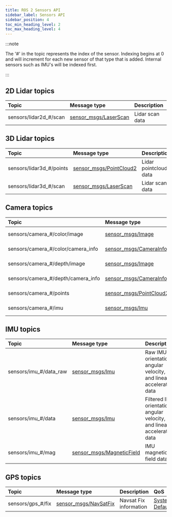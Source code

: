 ```yaml
---
title: ROS 2 Sensors API
sidebar_label: Sensors API
sidebar_position: 4
toc_min_heading_level: 2
toc_max_heading_level: 4
---
```


:::note

The '#' in the topic represents the index of the sensor. Indexing begins at 0 and will increment for
each new sensor of that type that is added. Internal sensors such as IMU's will be indexed first.

:::

## 2D Lidar topics

| Topic                   | Message type                                                                                                 | Description     | QoS                                           |
| :---------------------- | :----------------------------------------------------------------------------------------------------------- | :-------------- | :-------------------------------------------- |
| sensors/lidar2d\_#/scan | [sensor_msgs/LaserScan](https://github.com/ros2/common_interfaces/blob/humble/sensor_msgs/msg/LaserScan.msg) | Lidar scan data | [System Default](overview.mdx#system-default) |

## 3D Lidar topics

| Topic                     | Message type                                                                                                     | Description           | QoS                                           |
| :------------------------ | :--------------------------------------------------------------------------------------------------------------- | :-------------------- | :-------------------------------------------- |
| sensors/lidar3d\_#/points | [sensor_msgs/PointCloud2](https://github.com/ros2/common_interfaces/blob/humble/sensor_msgs/msg/PointCloud2.msg) | Lidar pointcloud data | [System Default](overview.mdx#system-default) |
| sensors/lidar3d\_#/scan   | [sensor_msgs/LaserScan](https://github.com/ros2/common_interfaces/blob/humble/sensor_msgs/msg/LaserScan.msg)     | Lidar scan data       | [System Default](overview.mdx#system-default) |

## Camera topics

| Topic                               | Message type                                                                                                     | Description     | QoS                                           |
| :---------------------------------- | :--------------------------------------------------------------------------------------------------------------- | :-------------- | :-------------------------------------------- |
| sensors/camera\_#/color/image       | [sensor_msgs/Image](https://github.com/ros2/common_interfaces/blob/humble/sensor_msgs/msg/Image.msg)             | Raw RGB image   | [System Default](overview.mdx#system-default) |
| sensors/camera\_#/color/camera_info | [sensor_msgs/CameraInfo](https://github.com/ros2/common_interfaces/blob/humble/sensor_msgs/msg/CameraInfo.msg)   | Camera Info     | [System Default](overview.mdx#system-default) |
| sensors/camera\_#/depth/image       | [sensor_msgs/Image](https://github.com/ros2/common_interfaces/blob/humble/sensor_msgs/msg/Image.msg)             | Raw depth image | [System Default](overview.mdx#system-default) |
| sensors/camera\_#/depth/camera_info | [sensor_msgs/CameraInfo](https://github.com/ros2/common_interfaces/blob/humble/sensor_msgs/msg/CameraInfo.msg)   | Camera Info     | [System Default](overview.mdx#system-default) |
| sensors/camera\_#/points            | [sensor_msgs/PointCloud2](https://github.com/ros2/common_interfaces/blob/humble/sensor_msgs/msg/PointCloud2.msg) | Pointcloud data | [System Default](overview.mdx#system-default) |
| sensors/camera\_#/imu               | [sensor_msgs/Imu](https://github.com/ros2/common_interfaces/blob/humble/sensor_msgs/msg/Imu.msg)                 | IMU data        | [System Default](overview.mdx#system-default) |

## IMU topics

| Topic                   | Message type                                                                                                         | Description                                                              | QoS                                           |
| :---------------------- | :------------------------------------------------------------------------------------------------------------------- | :----------------------------------------------------------------------- | :-------------------------------------------- |
| sensors/imu\_#/data_raw | [sensor_msgs/Imu](https://github.com/ros2/common_interfaces/blob/humble/sensor_msgs/msg/Imu.msg)                     | Raw IMU orientation, angular velocity, and linear acceleration data      | [Sensor Data](overview.mdx#sensor-data)       |
| sensors/imu\_#/data     | [sensor_msgs/Imu](https://github.com/ros2/common_interfaces/blob/humble/sensor_msgs/msg/Imu.msg)                     | Filtered IMU orientation, angular velocity, and linear acceleration data | [System Default](overview.mdx#system-default) |
| sensors/imu\_#/mag      | [sensor_msgs/MagneticField](https://github.com/ros2/common_interfaces/blob/humble/sensor_msgs/msg/MagneticField.msg) | IMU magnetic field data                                                  | [System Default](overview.mdx#system-default) |

## GPS topics

| Topic              | Message type                                                                                                 | Description            | QoS                                           |
| :----------------- | :----------------------------------------------------------------------------------------------------------- | :--------------------- | :-------------------------------------------- |
| sensors/gps\_#/fix | [sensor_msgs/NavSatFix](https://github.com/ros2/common_interfaces/blob/humble/sensor_msgs/msg/NavSatFix.msg) | Navsat Fix information | [System Default](overview.mdx#system-default) |


